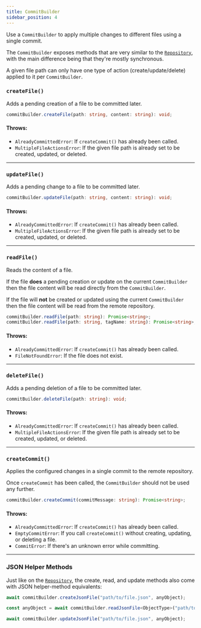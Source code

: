 ```yaml
---
title: CommitBuilder
sidebar_position: 4
---
```


Use a `CommitBuilder` to apply multiple changes to different files using a single commit.

The `CommitBuilder` exposes methods that are very similar to the [`Repository`](./repository), with the main difference being that they're mostly synchronous.

A given file path can only have one type of action (create/update/delete) applied to it per `CommitBuilder`.

### `createFile()`

Adds a pending creation of a file to be committed later.

```ts
commitBuilder.createFile(path: string, content: string): void;
```

#### Throws:

- `AlreadyCommittedError`: If `createCommit()` has already been called.
- `MultipleFileActionsError`: If the given file path is already set to be created, updated, or deleted.

<hr />

### `updateFile()`

Adds a pending change to a file to be committed later.

```ts
commitBuilder.updateFile(path: string, content: string): void;
```

#### Throws:

- `AlreadyCommittedError`: If `createCommit()` has already been called.
- `MultipleFileActionsError`: If the given file path is already set to be created, updated, or deleted.

<hr />

### `readFile()`

Reads the content of a file.

If the file **does** a pending creation or update on the current `CommitBuilder` then the file content will be read directly from the `CommitBuilder`.

If the file will **not** be created or updated using the current `CommitBuilder` then the file content will be read from the remote repository.

```ts
commitBuilder.readFile(path: string): Promise<string>;
commitBuilder.readFile(path: string, tagName: string): Promise<string>;
```

#### Throws:

- `AlreadyCommittedError`: If `createCommit()` has already been called.
- `FileNotFoundError`: If the file does not exist.

<hr />

### `deleteFile()`

Adds a pending deletion of a file to be committed later.

```ts
commitBuilder.deleteFile(path: string): void;
```

#### Throws:

- `AlreadyCommittedError`: If `createCommit()` has already been called.
- `MultipleFileActionsError`: If the given file path is already set to be created, updated, or deleted.

<hr />

### `createCommit()`

Applies the configured changes in a single commit to the remote repository.

Once `createCommit` has been called, the `CommitBuilder` should not be used any further.

```ts
commitBuilder.createCommit(commitMessage: string): Promise<string>;
```

#### Throws:

- `AlreadyCommittedError`: If `createCommit()` has already been called.
- `EmptyCommitError`: If you call `createCommit()` without creating, updating, or deleting a file.
- `CommitError`: If there's an unknown error while committing.

<hr />

### JSON Helper Methods

Just like on the [`Repository`](./repository), the create, read, and update methods also come with JSON helper-method equivalents:

```ts
await commitBuilder.createJsonFile("path/to/file.json", anyObject);
```

```ts
const anyObject = await commitBuilder.readJsonFile<ObjectType>("path/to/file.json");
```

```ts
await commitBuilder.updateJsonFile("path/to/file.json", anyObject);
```
